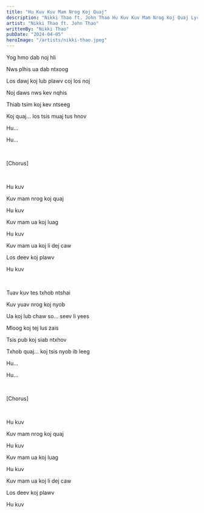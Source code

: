 ```yaml
---
title: "Hu Kuv Kuv Mam Nrog Koj Quaj"
description: "Nikki Thao ft. John Thao Hu Kuv Kuv Mam Nrog Koj Quaj Lyrics"
artist: "Nikki Thao ft. John Thao"
writtenBy: "Nikki Thao"
pubDate: "2024-04-05"
heroImage: "/artists/nikki-thao.jpeg"
---
```


Yog hmo dab noj hli

Nws plhis ua dab ntxoog

Los dawj koj lub plawv coj los noj

Noj daws nws kev nqhis

Thiab tsim koj kev ntseeg

Koj quaj... los tsis muaj tus hnov

Hu...

Hu...

<br />

[Chorus]

<br />

Hu kuv

Kuv mam nrog koj quaj

Hu kuv

Kuv mam ua koj luag

Hu kuv

Kuv mam ua koj li dej caw

Los deev koj plawv

Hu kuv

<br />

Tuav kuv tes txhob ntshai

Kuv yuav nrog koj nyob

Ua koj lub chaw so... seev li yees

Mloog koj tej lus zais

Tsis pub koj siab ntxhov

Txhob quaj... koj tsis nyob ib leeg

Hu...

Hu...

<br />

[Chorus]

<br />

Hu kuv

Kuv mam nrog koj quaj

Hu kuv

Kuv mam ua koj luag

Hu kuv

Kuv mam ua koj li dej caw

Los deev koj plawv

Hu kuv
